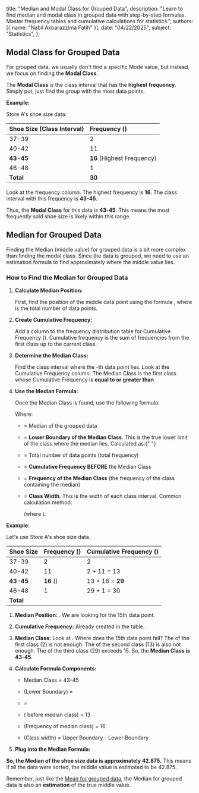   title: "Median and Modal Class for Grouped Data",
  description: "Learn to find median and modal class in grouped data with step-by-step formulas. Master frequency tables and cumulative calculations for statistics.",
  authors: [{ name: "Nabil Akbarazzima Fatih" }],
  date: "04/22/2025",
  subject: "Statistics",
};

## Modal Class for Grouped Data

For grouped data, we usually don't find a specific Mode value, but instead, we focus on finding the **Modal Class**.

The **Modal Class** is the class interval that has the **highest frequency**. Simply put, just find the group with the most data points.

**Example:**

Store A's shoe size data:

| Shoe Size (Class Interval) | Frequency (<InlineMath math="f_i" />) |
| :------------------------- | :------------------------------------ |
| 37-39                      | 2                                     |
| 40-42                      | 11                                    |
| **43-45**                  | **16** (Highest Frequency)            |
| 46-48                      | 1                                     |
| **Total**                  | **30**                                |

Look at the frequency column. The highest frequency is **16**. The class interval with this frequency is **43-45**.

Thus, the **Modal Class** for this data is **43-45**. This means the most frequently sold shoe size is likely within this range.

## Median for Grouped Data

Finding the Median (middle value) for grouped data is a bit more complex than finding the modal class. Since the data is grouped, we need to use an estimation formula to find approximately where the middle value lies.

### How to Find the Median for Grouped Data

1.  **Calculate Median Position:**

    First, find the position of the middle data point using the formula <InlineMath math="n/2" />, where <InlineMath math="n" /> is the total number of data points.

2.  **Create Cumulative Frequency:**

    Add a column to the frequency distribution table for Cumulative Frequency (<InlineMath math="F_k" />). Cumulative frequency is the sum of frequencies from the first class up to the current class.

3.  **Determine the Median Class:**

    Find the class interval where the <InlineMath math="n/2" />-th data point lies. Look at the Cumulative Frequency column. The Median Class is the first class whose Cumulative Frequency is **equal to or greater than** <InlineMath math="n/2" />.

4.  **Use the Median Formula:**

    Once the Median Class is found, use the following formula:

    <BlockMath math="Me = L + \left( \frac{\frac{n}{2} - F}{f_{me}} \right) \times c" />

    Where:

    - <InlineMath math="Me" /> = Median of the grouped data
    - <InlineMath math="L" /> = **Lower Boundary of the Median Class**. This is the
      true lower limit of the class where the median lies. Calculated as:{" "}

      <BlockMath math="L = \text{Lower Limit of Median Class} - 0.5" />

    - <InlineMath math="n" /> = Total number of data points (total frequency)
    - <InlineMath math="F" /> = **Cumulative Frequency BEFORE** the Median Class
    - <InlineMath math="f_{me}" /> = **Frequency of the Median Class** (the frequency
      of the class containing the median)
    - <InlineMath math="c" /> = **Class Width**. This is the width of each class
      interval. Common calculation method:

      <BlockMath math="c = \text{Upper Class Boundary} - \text{Lower Class Boundary}" />

      (where <InlineMath math="\text{Upper Boundary} = \text{Upper Limit} + 0.5" />).

**Example:**

Let's use Store A's shoe size data.

| Shoe Size | Frequency (<InlineMath math="f_i" />) | Cumulative Frequency (<InlineMath math="F_k" />) |
| :-------- | :------------------------------------ | :----------------------------------------------- |
| 37-39     | 2                                     | 2                                                |
| 40-42     | 11                                    | 2 + 11 = 13                                      |
| **43-45** | **16** (<InlineMath math="f_{me}" />) | 13 + 16 = **29**                                 |
| 46-48     | 1                                     | 29 + 1 = 30                                      |
| **Total** | **<InlineMath math="n=30" />**        |                                                  |

1.  **Median Position:** <InlineMath math="n/2 = 30/2 = 15" />. We are looking for the 15th data point.
2.  **Cumulative Frequency:** Already created in the table.
3.  **Median Class:** Look at <InlineMath math="F_k" />. Where does the 15th data point fall? The <InlineMath math="F_k" /> of the first class (2) is not enough. The <InlineMath math="F_k" /> of the second class (13) is also not enough. The <InlineMath math="F_k" /> of the third class (29) exceeds 15. So, the **Median Class is 43-45**.
4.  **Calculate Formula Components:**

    - Median Class = 43-45
    - <InlineMath math="L" /> (Lower Boundary) = <InlineMath math="43 - 0.5 = 42.5" />
    - <InlineMath math="n/2" /> = <InlineMath math="30/2 = 15" />
    - <InlineMath math="F" /> (<InlineMath math="F_k" /> before median class) =
      13
    - <InlineMath math="f_{me}" /> (Frequency of median class) = 16
    - <InlineMath math="c" /> (Class width) = Upper Boundary - Lower Boundary

      <BlockMath math="c = (45 + 0.5) - (43 - 0.5) = 45.5 - 42.5 = 3" />

5.  **Plug into the Median Formula:**

    <div className="flex flex-col gap-4">
      <BlockMath math="Me = 42.5 + \left( \frac{15 - 13}{16} \right) \times 3" />
      <BlockMath math="Me = 42.5 + \left( \frac{2}{16} \right) \times 3" />
      <BlockMath math="Me = 42.5 + \left( \frac{1}{8} \right) \times 3" />
      <BlockMath math="Me = 42.5 + \frac{3}{8}" />
      <BlockMath math="Me = 42.5 + 0.375" />
      <BlockMath math="Me = 42.875" />
    </div>

**So, the Median of the shoe size data is approximately 42.875.** This means if all the data were sorted, the middle value is estimated to be 42.875.

Remember, just like the [Mean for grouped data](/subject/high-school/10/mathematics/statistics/mean-group-data), the Median for grouped data is also an **estimation** of the true middle value.
